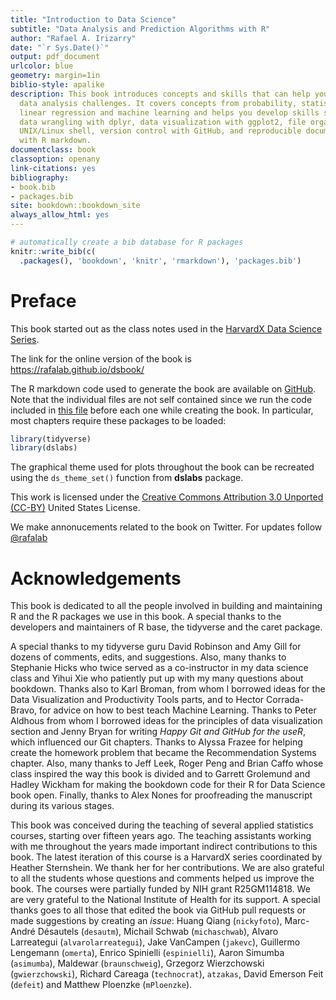 ```yaml
--- 
title: "Introduction to Data Science"
subtitle: "Data Analysis and Prediction Algorithms with R"
author: "Rafael A. Irizarry"
date: "`r Sys.Date()`"
output: pdf_document
urlcolor: blue
geometry: margin=1in
biblio-style: apalike
description: This book introduces concepts and skills that can help you tackle real-world
  data analysis challenges. It covers concepts from probability, statistical inference,
  linear regression and machine learning and helps you develop skills such as R programming,
  data wrangling with dplyr, data visualization with ggplot2, file organization with
  UNIX/Linux shell, version control with GitHub, and reproducible document preparation
  with R markdown.
documentclass: book
classoption: openany
link-citations: yes
bibliography:
- book.bib
- packages.bib
site: bookdown::bookdown_site
always_allow_html: yes  
---
```



```r
# automatically create a bib database for R packages
knitr::write_bib(c(
  .packages(), 'bookdown', 'knitr', 'rmarkdown'), 'packages.bib')
```

# Preface {-}

This book started out as the class notes used in the
 [HarvardX Data Science Series](https://www.edx.org/course/data-science-r-basics-harvardx-ph125-1x). 
 
The link for the online version of the book is [https://rafalab.github.io/dsbook/](https://rafalab.github.io/dsbook/)

The R markdown code used to generate the book are available on  [GitHub](https://github.com/rafalab/dsbook). Note that the individual files are not self contained since we run the code included in [this file](https://raw.githubusercontent.com/rafalab/dsbook/master/_common.R) before each one while creating the book. In particular, most chapters require these packages to be loaded:

```r
library(tidyverse)
library(dslabs)
```

The graphical theme used for plots throughout the book can be recreated using the `ds_theme_set()` function from __dslabs__ package.

This work is licensed under the [Creative Commons Attribution 3.0 Unported (CC-BY)](https://tldrlegal.com/license/creative-commons-attribution-(cc)) United States License.

We make annonucements related to the book on Twitter. For updates follow [\@rafalab](https://twitter.com/rafalab)

# Acknowledgements {-}

This book is dedicated to all the people involved in building and maintaining R and the R packages we use in this book. A special thanks to the developers and maintainers of R base, the tidyverse and the caret package.

A special thanks to my tidyverse guru David Robinson and Amy Gill for dozens of comments, edits, and suggestions. Also, many thanks to Stephanie Hicks who twice served as a co-instructor in my data science class and Yihui Xie who patiently put up with my many questions about bookdown. Thanks also to Karl Broman, from whom I borrowed ideas for the Data Visualization and Productivity Tools parts, and to Hector Corrada-Bravo, for advice on how to best teach Machine Learning. Thanks to Peter Aldhous from whom I borrowed ideas for the principles of data visualization section and Jenny Bryan for writing _Happy Git and GitHub for the useR_, which influenced our Git chapters. Thanks to 
Alyssa Frazee for helping create the homework problem that became the Recommendation Systems chapter. Also, many thanks to Jeff Leek, Roger Peng and Brian Caffo whose class inspired the way this book is divided and to Garrett Grolemund and Hadley Wickham for making the bookdown code for their R for Data Science book open. Finally, thanks to Alex Nones for proofreading the manuscript during its various stages.

This book was conceived during the teaching of several applied statistics courses, starting over fifteen years ago. The teaching assistants working with me throughout the years made important indirect contributions to this book. The latest iteration of this course is a HarvardX series coordinated by Heather Sternshein. We thank her for her contributions. We are also grateful to all the students whose questions and comments helped us improve the book. The courses were partially funded by NIH grant R25GM114818. We are very grateful to the National Institute of Health for its support.
A special thanks goes to all those that edited the book via GitHub pull requests or made suggestions by creating an _issue_:  Huang Qiang (`nickyfoto`), Marc-André Désautels (`desautm`), Michail Schwab (`michaschwab`), Alvaro Larreategui (`alvarolarreategui`), Jake VanCampen (`jakevc`), Guillermo Lengemann (`omerta`),  Enrico Spinielli (`espinielli`), Aaron Simumba (`asimumba`), Maldewar (`braunschweig`), Grzegorz Wierzchowski (`gwierzchowski`), Richard Careaga (`technocrat`), `atzakas`, David Emerson Feit (`defeit`) and Matthew Ploenzke (`mPloenzke`).




